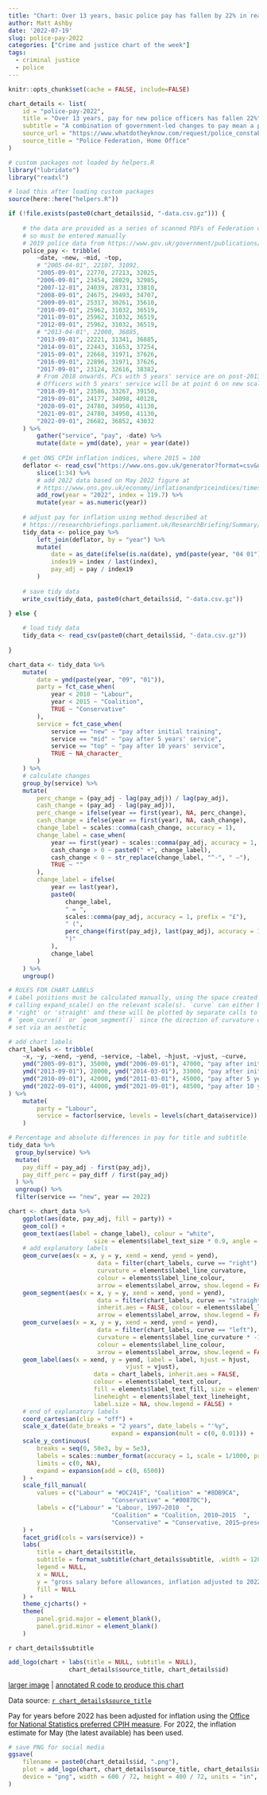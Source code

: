 ```yaml
---
title: "Chart: Over 13 years, basic police pay has fallen by 22% in real terms"
author: Matt Ashby
date: '2022-07-19'
slug: police-pay-2022
categories: ["Crime and justice chart of the week"]
tags:
  - criminal justice
  - police
---
```


```r
knitr::opts_chunk$set(cache = FALSE, include=FALSE)
```

```r
chart_details <- list(
	id = "police-pay-2022",
	title = "Over 13 years, pay for new police officers has fallen 22%",
	subtitle = "A combination of government-led changes to pay mean a police constable who has just completed initial training in England and Wales in 2022 is paid about £7,600 less now than they would have been in 2010, once inflation is taken into account. These figures exclude overtime and special allowances, but those are unlikely to have made up for decreasing basic pay.",
	source_url = "https://www.whatdotheyknow.com/request/police_constable_pay_scales",
	source_title = "Police Federation, Home Office"
)
```

```r
# custom packages not loaded by helpers.R
library("lubridate")
library("readxl")

# load this after loading custom packages
source(here::here("helpers.R"))
```

```r
if (!file.exists(paste0(chart_details$id, "-data.csv.gz"))) {
	
	# the data are provided as a series of scanned PDFs of Federation circulars,
	# so must be entered manually
	# 2019 police data from https://www.gov.uk/government/publications/police-remuneration-review-body-report-2019-england-and-wales
	police_pay <- tribble(
		~date, ~new, ~mid, ~top,
		# "2005-04-01", 22107, 31092,
		"2005-09-01", 22770, 27213, 32025,
		"2006-09-01", 23454, 28029, 32985,
		"2007-12-01", 24039, 28731, 33810,
		"2008-09-01", 24675, 29493, 34707,
		"2009-09-01", 25317, 30261, 35610,
		"2010-09-01", 25962, 31032, 36519,
		"2011-09-01", 25962, 31032, 36519,
		"2012-09-01", 25962, 31032, 36519,
		# "2013-04-01", 22000, 36885,
		"2013-09-01", 22221, 31341, 36885,
		"2014-09-01", 22443, 31653, 37254,
		"2015-09-01", 22668, 31971, 37626,
		"2016-09-01", 22896, 31971, 37626,
		"2017-09-01", 23124, 32616, 38382,
		# From 2018 onwards, PCs with 5 years' service are on post-2013 pay scale
		# Officers with 5 years' service will be at point 6 on new scale
		"2018-09-01", 23586, 33267, 39150,
		"2019-09-01", 24177, 34098, 40128,
		"2020-09-01", 24780, 34950, 41130,
		"2021-09-01", 24780, 34950, 41130,
		"2022-09-01", 26682, 36852, 43032
	) %>% 
		gather("service", "pay", -date) %>% 
		mutate(date = ymd(date), year = year(date))
	
	# get ONS CPIH inflation indices, where 2015 = 100
	deflator <- read_csv("https://www.ons.gov.uk/generator?format=csv&uri=/economy/inflationandpriceindices/timeseries/l522/mm23", skip = 8, col_names = c("year", "index")) %>% 
		slice(1:34) %>% 
		# add 2022 data based on May 2022 figure at
		# https://www.ons.gov.uk/economy/inflationandpriceindices/timeseries/l522/mm23
		add_row(year = "2022", index = 119.7) %>% 
		mutate(year = as.numeric(year))
	
	# adjust pay for inflation using method described at 
	# https://researchbriefings.parliament.uk/ResearchBriefing/Summary/SN04962
	tidy_data <- police_pay %>% 
		left_join(deflator, by = "year") %>% 
		mutate(
			date = as_date(ifelse(is.na(date), ymd(paste(year, "04 01")), date)),
			index19 = index / last(index),
			pay_adj = pay / index19
		)
	
	# save tidy data
	write_csv(tidy_data, paste0(chart_details$id, "-data.csv.gz"))	

} else {
	
	# load tidy data
	tidy_data <- read_csv(paste0(chart_details$id, "-data.csv.gz"))
	
}

```

```r
chart_data <- tidy_data %>% 
	mutate(
		date = ymd(paste(year, "09", "01")),
		party = fct_case_when(
			year < 2010 ~ "Labour",
			year < 2015 ~ "Coalition",
			TRUE ~ "Conservative"
		),
		service = fct_case_when(
			service == "new" ~ "pay after initial training",
			service == "mid" ~ "pay after 5 years' service",
			service == "top" ~ "pay after 10 years' service",
			TRUE ~ NA_character_
		)
	) %>% 
	# calculate changes
	group_by(service) %>% 
	mutate(
		perc_change = (pay_adj - lag(pay_adj)) / lag(pay_adj),
		cash_change = (pay_adj - lag(pay_adj)),
		perc_change = ifelse(year == first(year), NA, perc_change),
		cash_change = ifelse(year == first(year), NA, cash_change),
		change_label = scales::comma(cash_change, accuracy = 1),
		change_label = case_when(
			year == first(year) ~ scales::comma(pay_adj, accuracy = 1, prefix = " £", suffix = " in 2022 terms"),
			cash_change > 0 ~ paste0(" +", change_label),
			cash_change < 0 ~ str_replace(change_label, "^-", " –"),
			TRUE ~ ""
		),
		change_label = ifelse(
			year == last(year), 
			paste0(
				change_label, 
				" = ", 
				scales::comma(pay_adj, accuracy = 1, prefix = "£"),
				" (",
				perc_change(first(pay_adj), last(pay_adj), accuracy = 1, style_negative = "minus"),
				")"
			), 
			change_label
		)
	) %>% 
	ungroup()

# RULES FOR CHART LABELS
# Label positions must be calculated manually, using the space created by 
# calling expand_scale() on the relevant scale(s). `curve` can either be 'left',
# 'right' or 'straight' and these will be plotted by separate calls to 
# `geom_curve()` or `geom_segment()` since the direction of curvature cannot be
# set via an aesthetic

# add chart labels
chart_labels <- tribble(
	~x, ~y, ~xend, ~yend, ~service, ~label, ~hjust, ~vjust, ~curve,
	ymd("2005-09-01"), 35000, ymd("2006-09-01"), 47000, "pay after initial training", balance_lines(paste("an officer completing training in 2005 earned the equivalent of", scales::dollar(pluck(filter(tidy_data, service == "new", year == 2005), "pay_adj", 1), accuracy = 100, prefix = "£"), "in 2022 terms"), 2), "left", "bottom", "left",
	ymd("2013-09-01"), 28000, ymd("2014-03-01"), 33000, "pay after initial training", balance_lines(paste("in 2013, salaries for new officers were reduced by", scales::dollar(pluck(filter(mutate(tidy_data, pay_diff = abs(pay_adj - lag(pay_adj))), service == "new", year == 2013), "pay_diff", 1), accuracy = 100, prefix = "£"), "in 2022 terms"), 5), "left", "bottom", "left",
	ymd("2010-09-01"), 42000, ymd("2011-03-01"), 45000, "pay after 5 years' service", balance_lines("the 2010 pay freeze began to erode salaries for existing officers in real terms", 4), "left", "bottom", "left",
	ymd("2022-09-01"), 44000, ymd("2021-09-01"), 48500, "pay after 10 years' service", balance_lines("below-inflation increases have reduced salaries further since the pay freeze ended", 3), "right", "bottom", "right"
) %>% 
	mutate(
		party = "Labour",
		service = factor(service, levels = levels(chart_data$service))
	)
```

```r
# Percentage and absolute differences in pay for title and subtitle
tidy_data %>% 
  group_by(service) %>% 
  mutate(
    pay_diff = pay_adj - first(pay_adj), 
    pay_diff_perc = pay_diff / first(pay_adj)
  ) %>%
  ungroup() %>% 
  filter(service == "new", year == 2022)
```

```r
chart <- chart_data %>% 
	ggplot(aes(date, pay_adj, fill = party)) + 
	geom_col() + 
	geom_text(aes(label = change_label), colour = "white", 
						size = elements$label_text_size * 0.9, angle = -90, hjust = 0) +
	# add explanatory labels
	geom_curve(aes(x = x, y = y, xend = xend, yend = yend),
						 data = filter(chart_labels, curve == "right"), inherit.aes = FALSE,
						 curvature = elements$label_line_curvature,
						 colour = elements$label_line_colour,
						 arrow = elements$label_arrow, show.legend = FALSE) +
	geom_segment(aes(x = x, y = y, xend = xend, yend = yend),
						 data = filter(chart_labels, curve == "straight"),
						 inherit.aes = FALSE, colour = elements$label_line_colour,
						 arrow = elements$label_arrow, show.legend = FALSE) +
	geom_curve(aes(x = x, y = y, xend = xend, yend = yend),
						 data = filter(chart_labels, curve == "left"), inherit.aes = FALSE,
						 curvature = elements$label_line_curvature * -1,
						 colour = elements$label_line_colour,
						 arrow = elements$label_arrow, show.legend = FALSE) +
	geom_label(aes(x = xend, y = yend, label = label, hjust = hjust,
								 vjust = vjust),
						data = chart_labels, inherit.aes = FALSE,
						colour = elements$label_text_colour,
						fill = elements$label_text_fill, size = elements$label_text_size,
						lineheight = elements$label_text_lineheight,
						label.size = NA, show.legend = FALSE) +
	# end of explanatory labels
	coord_cartesian(clip = "off") +
	scale_x_date(date_breaks = "2 years", date_labels = "'%y", 
							 expand = expansion(mult = c(0, 0.01))) +
	scale_y_continuous(
		breaks = seq(0, 50e3, by = 5e3),
		labels = scales::number_format(accuracy = 1, scale = 1/1000, prefix = "£", suffix = "k"),
		limits = c(0, NA), 
		expand = expansion(add = c(0, 6500))
	) + 
	scale_fill_manual(
		values = c("Labour" = "#DC241F", "Coalition" = "#8DB9CA",
							 "Conservative" = "#0087DC"),
		labels = c("Labour" = "Labour, 1997–2010  ", 
							 "Coalition" = "Coalition, 2010–2015  ", 
							 "Conservative" = "Conservative, 2015–present  ")
	) +
	facet_grid(cols = vars(service)) +
	labs(
		title = chart_details$title,
		subtitle = format_subtitle(chart_details$subtitle, .width = 120),
		legend = NULL,
		x = NULL,
		y = "gross salary before allowances, inflation adjusted to 2022",
		fill = NULL
	) +
	theme_cjcharts() +
	theme(
		panel.grid.major = element_blank(),
		panel.grid.minor = element_blank()
	)

```

`r chart_details$subtitle`

```r
add_logo(chart + labs(title = NULL, subtitle = NULL), 
				 chart_details$source_title, chart_details$id)
```

[larger image](../`r chart_details$id`.png)
| [annotated R code to produce this chart](https://github.com/mpjashby/lesscrime.info/blob/master/content/post/`r chart_details$id`.Rmd)

Data source: [`r chart_details$source_title`](`r chart_details$source_url`)

Pay for years before 2022 has been adjusted for inflation using the [Office for
National Statistics preferred CPIH measure](https://www.ons.gov.uk/economy/inflationandpriceindices/timeseries/l522/mm23).
For 2022, the inflation estimate for May (the latest available) has been used.

```r
# save PNG for social media
ggsave(
	filename = paste0(chart_details$id, ".png"), 
	plot = add_logo(chart, chart_details$source_title, chart_details$id), 
	device = "png", width = 600 / 72, height = 400 / 72, units = "in", bg = "white"
)
```
